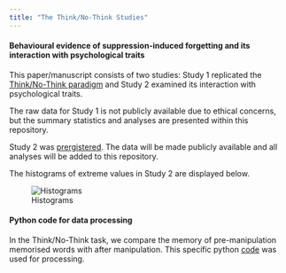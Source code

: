 ```yaml
---
title: "The Think/No-Think Studies"
---
```


#### Behavioural evidence of suppression-induced forgetting and its interaction with psychological traits

This paper/manuscript consists of two studies: Study 1 replicated the [Think/No-Think paradigm](https://www.nature.com/articles/35066572) and Study 2 examined its interaction with psychological traits.

The raw data for Study 1 is not publicly available due to ethical concerns, but the summary statistics and analyses are presented within this repository.

Study 2 was [prergistered](https://osf.io/zdb8u). The data will be made publicly available and all analyses will be added to this repository.

The histograms of extreme values in Study 2 are displayed below.

![Histograms](trait_plots.png)

#### Python code for data processing
In the Think/No-Think task, we compare the memory of pre-manipulation memorised words with after manipulation. This specific python [code](https://github.com/usman-afzali/Think-No-Think) was used for processing.

